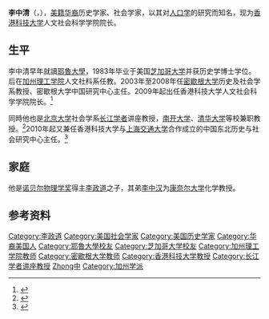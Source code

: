 '''李中清'''（{{lang-en|James Lee}}，{{bd|1952年||||catIdx=Li李}}），[[美籍华裔|美籍华裔]]历史学家、社会学家，以其对[[人口学|人口学]]的研究而知名，现为[[香港科技大学|香港科技大学]]人文社会科学学院院长。

==生平==
李中清早年就讀[[耶魯大學|耶魯大學]]，1983年毕业于美国[[芝加哥大学|芝加哥大学]]并获历史学博士学位。后在[[加州理工学院|加州理工学院]]人文社科系任教。2003年至2008年任[[密歇根大学|密歇根大学]]历史及社会学系教授、密歇根大学中国研究中心主任。2009年起出任香港科技大学人文社会科学学院院长。<ref>{{cite web|url=http://paper.wenweipo.com/2009/01/16/ED0901160005.htm|title=李政道子李中清 掌科大人文社科院|publisher=文汇报|date=2009-01-16|access-date=2011-06-24|archive-date=2019-06-08|archive-url=https://web.archive.org/web/20190608190140/http://paper.wenweipo.com/2009/01/16/ED0901160005.htm|dead-url=no}}</ref>

同時他也是[[北京大学|北京大学]]社会学系[[长江学者|长江学者]]讲座教授，[[南开大学|南开大学]]、[[清华大学|清华大学]]等校兼职教授。<ref>{{cite web|url=http://ishnc.sjtu.edu.cn/member/lizhongqing.php|title=李中清|publisher=上海交通大学人文学院}}{{dead link|date=2018年3月 |bot=InternetArchiveBot |fix-attempted=yes }}</ref>2010年起又兼任香港科技大学与[[上海交通大学|上海交通大学]]合作成立的中国东北历史与社会研究中心主任。<ref>{{cite web|url=http://ishnc.sjtu.edu.cn/|title=中国东北历史与社会研究中心|publisher=上海交通大学人文学院|access-date=2011-06-24|archive-date=2020-02-22|archive-url=https://web.archive.org/web/20200222053645/http://ishnc.sjtu.edu.cn/|dead-url=no}}</ref>

==家庭==
他是[[诺贝尔物理学奖|诺贝尔物理学奖]]得主[[李政道|李政道]]之子，其弟[[李中汉|李中汉]]为[[康奈尔大学|康奈尔大学]]化学教授。

== 参考资料 ==
{{reflist}}

{{DEFAULTSORT:Li李}}
[[Category:李政道|Category:李政道]]
[[Category:美国社会学家|Category:美国社会学家]]
[[Category:美国历史学家|Category:美国历史学家]]
[[Category:华裔美国人|Category:华裔美国人]]
[[Category:耶魯大學校友|Category:耶魯大學校友]]
[[Category:芝加哥大学校友|Category:芝加哥大学校友]]
[[Category:加州理工学院教师|Category:加州理工学院教师]]
[[Category:密歇根大学教师|Category:密歇根大学教师]]
[[Category:香港科技大学教授|Category:香港科技大学教授]]
[[Category:长江学者讲座教授|Category:长江学者讲座教授]]
[[Category:李姓|Zhong中]]
[[Category:加州学派|Category:加州学派]]